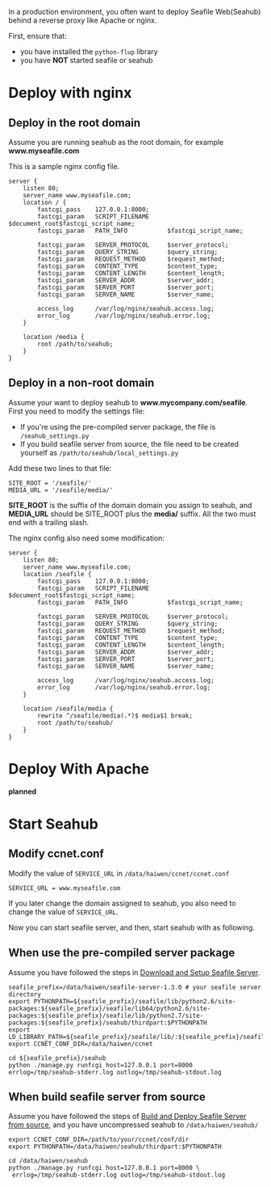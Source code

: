 In a production environment, you often want to deploy Seafile Web(Seahub) behind a reverse proxy like Apache or nginx. 

First, ensure that:

* you have installed the <code>python-flup</code> library
* you have '''NOT''' started seafile or seahub

= Deploy with nginx =

== Deploy in the root domain ==

Assume you are running seahub as the root domain, for example '''www.myseafile.com'''

This is a sample nginx config file.

<pre>
server {
    listen 80;
    server_name www.myseafile.com;
    location / {
        fastcgi_pass    127.0.0.1:8000;
        fastcgi_param   SCRIPT_FILENAME     $document_root$fastcgi_script_name;
        fastcgi_param   PATH_INFO           $fastcgi_script_name;

        fastcgi_param	SERVER_PROTOCOL		$server_protocol;
        fastcgi_param   QUERY_STRING        $query_string;
        fastcgi_param   REQUEST_METHOD      $request_method;
        fastcgi_param   CONTENT_TYPE        $content_type;
        fastcgi_param   CONTENT_LENGTH      $content_length;
        fastcgi_param	SERVER_ADDR         $server_addr;
        fastcgi_param	SERVER_PORT         $server_port;
        fastcgi_param	SERVER_NAME         $server_name;

        access_log      /var/log/nginx/seahub.access.log;
    	error_log       /var/log/nginx/seahub.error.log;
    }       

    location /media {
        root /path/to/seahub;
    }
}
</pre>

== Deploy in a non-root domain ==

Assume your want to deploy seahub to '''www.mycompany.com/seafile'''. First you need to modify the settings file:

* If you're using the pre-compiled server package, the file is <code><top seafile server dir>/seahub_settings.py</code>
* If you build seafile server from source, the file need to be created yourself as <code>/path/to/seahub/local_settings.py</code>

Add these two lines to that file:
<pre>
SITE_ROOT = '/seafile/' 
MEDIA_URL = '/seafile/media/'
</pre>

'''SITE_ROOT''' is the suffix of the domain domain you assign to seahub, and '''MEDIA_URL''' should be SITE_ROOT plus the '''media/''' suffix. All the two must end with a trailing slash.

The nginx config also need some modification:
<pre>
server {
    listen 80;
    server_name www.myseafile.com;
    location /seafile {
        fastcgi_pass    127.0.0.1:8000;
        fastcgi_param   SCRIPT_FILENAME     $document_root$fastcgi_script_name;
        fastcgi_param   PATH_INFO           $fastcgi_script_name;

        fastcgi_param	SERVER_PROTOCOL		$server_protocol;
        fastcgi_param   QUERY_STRING        $query_string;
        fastcgi_param   REQUEST_METHOD      $request_method;
        fastcgi_param   CONTENT_TYPE        $content_type;
        fastcgi_param   CONTENT_LENGTH      $content_length;
        fastcgi_param	SERVER_ADDR         $server_addr;
        fastcgi_param	SERVER_PORT         $server_port;
        fastcgi_param	SERVER_NAME         $server_name;

        access_log      /var/log/nginx/seahub.access.log;
    	error_log       /var/log/nginx/seahub.error.log;
    }       

    location /seafile/media {
        rewrite ^/seafile/media(.*)$ media$1 break;
        root /path/to/seahub/
    }
}
</pre>

= Deploy With Apache =

'''planned'''

= Start Seahub =

== Modify ccnet.conf ==

Modify the value of <code>SERVICE_URL</code> in <code>/data/haiwen/ccnet/ccnet.conf</code>

<pre>
SERVICE_URL = www.myseafile.com
</pre>

If you later change the domain assigned to seahub, you also need to change the value of  <code>SERVICE_URL</code>. 

Now you can start seafile server, and then, start seahub with as following.

== When use the pre-compiled server package ==

Assume you have followed the steps in [[Download and Setup Seafile Server]]. 

<pre>
seafile_prefix=/data/haiwen/seafile-server-1.3.0 # your seafile server directory
export PYTHONPATH=${seafile_prefix}/seafile/lib/python2.6/site-packages:${seafile_prefix}/seafile/lib64/python2.6/site-packages:${seafile_prefix}/seafile/lib/python2.7/site-packages:${seafile_prefix}/seahub/thirdpart:$PYTHONPATH
export LD_LIBRARY_PATH=${seafile_prefix}/seafile/lib/:${seafile_prefix}/seafile/lib64:${LD_LIBRARY_PATH}
export CCNET_CONF_DIR=/data/haiwen/ccnet

cd ${seafile_prefix}/seahub
python ./manage.py runfcgi host=127.0.0.1 port=8000 errlog=/tmp/seahub-stderr.log outlog=/tmp/seahub-stdout.log
</pre>

== When build seafile server from source ==

Assume you have followed the steps of [[Build and Deploy Seafile Server from source]], and you have uncompressed seahub to <code>/data/haiwen/seahub/</code>

<pre>
export CCNET_CONF_DIR=/path/to/your/ccnet/conf/dir
export PYTHONPATH=/data/haiwen/seahub/thirdpart:$PYTHONPATH

cd /data/haiwen/seahub
python ./manage.py runfcgi host=127.0.0.1 port=8000 \
 errlog=/tmp/seahub-stderr.log outlog=/tmp/seahub-stdout.log
</pre>
